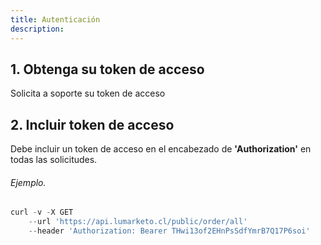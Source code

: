 ```yaml
---
title: Autenticación
description: 
---
```


## 1. Obtenga su token de acceso

Solicita a soporte su token de acceso

## 2. Incluir token de acceso

Debe incluir un token de acceso en el encabezado de **'Authorization'** en todas las solicitudes.

###### Ejemplo.

```ts showLineNumbers /appDir: true/
curl -v -X GET
    --url 'https://api.lumarketo.cl/public/order/all'
    --header 'Authorization: Bearer THwi13of2EHnPsSdfYmrB7Q17P6soi'
```